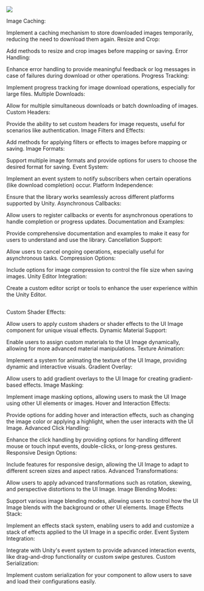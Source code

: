 <Image src="/ImageSwiftImage-Loading Image.gif" width={1200} height={500}/>

Image Caching:

Implement a caching mechanism to store downloaded images temporarily, reducing the need to download them again.
Resize and Crop:

Add methods to resize and crop images before mapping or saving.
Error Handling:

Enhance error handling to provide meaningful feedback or log messages in case of failures during download or other operations.
Progress Tracking:

Implement progress tracking for image download operations, especially for large files.
Multiple Downloads:

Allow for multiple simultaneous downloads or batch downloading of images.
Custom Headers:

Provide the ability to set custom headers for image requests, useful for scenarios like authentication.
Image Filters and Effects:

Add methods for applying filters or effects to images before mapping or saving.
Image Formats:

Support multiple image formats and provide options for users to choose the desired format for saving.
Event System:

Implement an event system to notify subscribers when certain operations (like download completion) occur.
Platform Independence:

Ensure that the library works seamlessly across different platforms supported by Unity.
Asynchronous Callbacks:

Allow users to register callbacks or events for asynchronous operations to handle completion or progress updates.
Documentation and Examples:

Provide comprehensive documentation and examples to make it easy for users to understand and use the library.
Cancellation Support:

Allow users to cancel ongoing operations, especially useful for asynchronous tasks.
Compression Options:

Include options for image compression to control the file size when saving images.
Unity Editor Integration:

Create a custom editor script or tools to enhance the user experience within the Unity Editor.


##

Custom Shader Effects:

Allow users to apply custom shaders or shader effects to the UI Image component for unique visual effects.
Dynamic Material Support:

Enable users to assign custom materials to the UI Image dynamically, allowing for more advanced material manipulations.
Texture Animation:

Implement a system for animating the texture of the UI Image, providing dynamic and interactive visuals.
Gradient Overlay:

Allow users to add gradient overlays to the UI Image for creating gradient-based effects.
Image Masking:

Implement image masking options, allowing users to mask the UI Image using other UI elements or images.
Hover and Interaction Effects:

Provide options for adding hover and interaction effects, such as changing the image color or applying a highlight, when the user interacts with the UI Image.
Advanced Click Handling:

Enhance the click handling by providing options for handling different mouse or touch input events, double-clicks, or long-press gestures.
Responsive Design Options:

Include features for responsive design, allowing the UI Image to adapt to different screen sizes and aspect ratios.
Advanced Transformations:

Allow users to apply advanced transformations such as rotation, skewing, and perspective distortions to the UI Image.
Image Blending Modes:

Support various image blending modes, allowing users to control how the UI Image blends with the background or other UI elements.
Image Effects Stack:

Implement an effects stack system, enabling users to add and customize a stack of effects applied to the UI Image in a specific order.
Event System Integration:

Integrate with Unity's event system to provide advanced interaction events, like drag-and-drop functionality or custom swipe gestures.
Custom Serialization:

Implement custom serialization for your component to allow users to save and load their configurations easily.